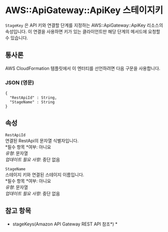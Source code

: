 # AWS::ApiGateway::ApiKey 스테이지키

`StageKey` 은 API 키와 연결할 단계를 지정하는 AWS::ApiGateway::ApiKey 리소스의 속성입니다. 이 연결을 사용하면 키가 있는 클라이언트만 해당 단계의 메서드에 요청할 수 있습니다.

## 통사론

AWS CloudFormation 템플릿에서 이 엔터티를 선언하려면 다음 구문을 사용합니다.

### JSON (영문)

```
{
  "RestApiId" : String,
  "StageName" : String
}
```

## 속성

`RestApiId`  
연결된 RestApi의 문자열 식별자입니다.  
*필수 항목 *여부: 아니요  
_유형_: 문자열  
_업데이트 필요 사항_: 중단 없음

`StageName`  
스테이지 키와 연결된 스테이지 이름입니다.  
*필수 항목 *여부: 아니요  
_유형_: 문자열  
_업데이트 필요 사항_: 중단 없음

## 참고 항목

- stageKeys(Amazon API Gateway REST API 참조*) *
